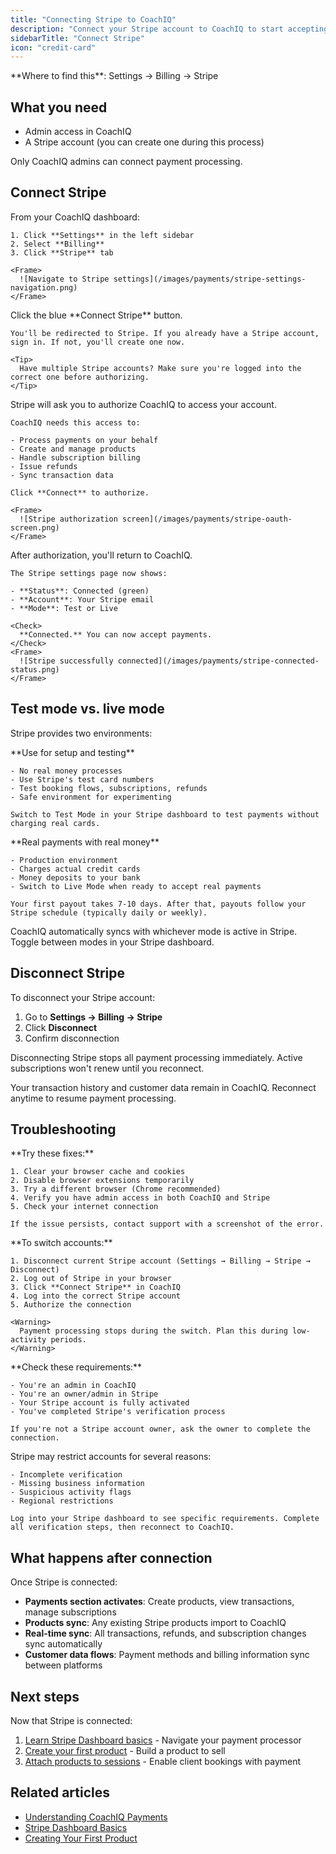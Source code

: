 ```yaml
---
title: "Connecting Stripe to CoachIQ"
description: "Connect your Stripe account to CoachIQ to start accepting payments, processing subscriptions, and managing transactions"
sidebarTitle: "Connect Stripe"
icon: "credit-card"
---
```


<Info>
  **Where to find this**: Settings → Billing → Stripe
</Info>

## What you need

- Admin access in CoachIQ
- A Stripe account (you can create one during this process)

<Warning>
  Only CoachIQ admins can connect payment processing.
</Warning>

## Connect Stripe

<Steps>
  <Step title="Navigate to Stripe settings">
    From your CoachIQ dashboard:

    1. Click **Settings** in the left sidebar
    2. Select **Billing**
    3. Click **Stripe** tab

    <Frame>
      ![Navigate to Stripe settings](/images/payments/stripe-settings-navigation.png)
    </Frame>
  </Step>
  <Step title="Click Connect Stripe">
    Click the blue **Connect Stripe** button.

    You'll be redirected to Stripe. If you already have a Stripe account, sign in. If not, you'll create one now.

    <Tip>
      Have multiple Stripe accounts? Make sure you're logged into the correct one before authorizing.
    </Tip>
  </Step>
  <Step title="Authorize CoachIQ">
    Stripe will ask you to authorize CoachIQ to access your account.

    CoachIQ needs this access to:

    - Process payments on your behalf
    - Create and manage products
    - Handle subscription billing
    - Issue refunds
    - Sync transaction data

    Click **Connect** to authorize.

    <Frame>
      ![Stripe authorization screen](/images/payments/stripe-oauth-screen.png)
    </Frame>
  </Step>
  <Step title="Confirm connection">
    After authorization, you'll return to CoachIQ.

    The Stripe settings page now shows:

    - **Status**: Connected (green)
    - **Account**: Your Stripe email
    - **Mode**: Test or Live

    <Check>
      **Connected.** You can now accept payments.
    </Check>
    <Frame>
      ![Stripe successfully connected](/images/payments/stripe-connected-status.png)
    </Frame>
  </Step>
</Steps>

## Test mode vs. live mode

Stripe provides two environments:

<Tabs>
  <Tab title="Test Mode">
    **Use for setup and testing**

    - No real money processes
    - Use Stripe's test card numbers
    - Test booking flows, subscriptions, refunds
    - Safe environment for experimenting

    Switch to Test Mode in your Stripe dashboard to test payments without charging real cards.
  </Tab>
  <Tab title="Live Mode">
    **Real payments with real money**

    - Production environment
    - Charges actual credit cards
    - Money deposits to your bank
    - Switch to Live Mode when ready to accept real payments

    Your first payout takes 7-10 days. After that, payouts follow your Stripe schedule (typically daily or weekly).
  </Tab>
</Tabs>

<Info>
  CoachIQ automatically syncs with whichever mode is active in Stripe. Toggle between modes in your Stripe dashboard.
</Info>

## Disconnect Stripe

To disconnect your Stripe account:

1. Go to **Settings → Billing → Stripe**
2. Click **Disconnect**
3. Confirm disconnection

<Warning>
  Disconnecting Stripe stops all payment processing immediately. Active subscriptions won't renew until you reconnect.
</Warning>

Your transaction history and customer data remain in CoachIQ. Reconnect anytime to resume payment processing.

## Troubleshooting

<AccordionGroup>
  <Accordion title="Connection failed or timed out">
    **Try these fixes:**

    1. Clear your browser cache and cookies
    2. Disable browser extensions temporarily
    3. Try a different browser (Chrome recommended)
    4. Verify you have admin access in both CoachIQ and Stripe
    5. Check your internet connection

    If the issue persists, contact support with a screenshot of the error.
  </Accordion>
  <Accordion title="Connected the wrong Stripe account">
    **To switch accounts:**

    1. Disconnect current Stripe account (Settings → Billing → Stripe → Disconnect)
    2. Log out of Stripe in your browser
    3. Click **Connect Stripe** in CoachIQ
    4. Log into the correct Stripe account
    5. Authorize the connection

    <Warning>
      Payment processing stops during the switch. Plan this during low-activity periods.
    </Warning>
  </Accordion>
  <Accordion title="Permission denied error">
    **Check these requirements:**

    - You're an admin in CoachIQ
    - You're an owner/admin in Stripe
    - Your Stripe account is fully activated
    - You've completed Stripe's verification process

    If you're not a Stripe account owner, ask the owner to complete the connection.
  </Accordion>
  <Accordion title="Stripe says account is restricted">
    Stripe may restrict accounts for several reasons:

    - Incomplete verification
    - Missing business information
    - Suspicious activity flags
    - Regional restrictions

    Log into your Stripe dashboard to see specific requirements. Complete all verification steps, then reconnect to CoachIQ.
  </Accordion>
</AccordionGroup>

## What happens after connection

Once Stripe is connected:

- **Payments section activates**: Create products, view transactions, manage subscriptions
- **Products sync**: Any existing Stripe products import to CoachIQ
- **Real-time sync**: All transactions, refunds, and subscription changes sync automatically
- **Customer data flows**: Payment methods and billing information sync between platforms

## Next steps

Now that Stripe is connected:

1. [Learn Stripe Dashboard basics](/payments/stripe-dashboard-basics) - Navigate your payment processor
2. [Create your first product](/payments/creating-first-product) - Build a product to sell
3. [Attach products to sessions](/payments/products-integration) - Enable client bookings with payment

## Related articles

- [Understanding CoachIQ Payments](/payments/understanding-payments)
- [Stripe Dashboard Basics](/payments/stripe-dashboard-basics)
- [Creating Your First Product](/payments/creating-first-product)